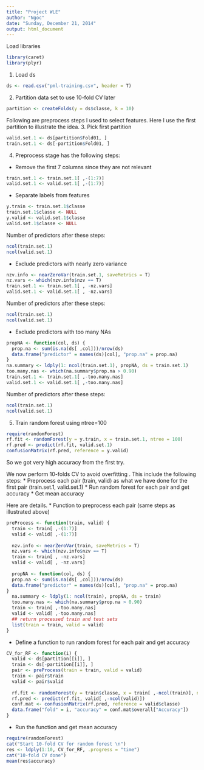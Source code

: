 ```yaml
---
title: "Project WLE"
author: "Ngoc"
date: "Sunday, December 21, 2014"
output: html_document
---
```

Load libraries
```r
library(caret)
library(plyr)
```

1. Load ds 
```r
ds <- read.csv("pml-training.csv", header = T)

```
2. Partition data set to use 10-fold CV later
```r
partition <- createFolds(y = ds$classe, k = 10)
```

Following are preprocess steps I used to select features. Here I use the first partition to illustrate the idea.
3. Pick first partition
```r
valid.set.1 <- ds[partition$Fold01, ]
train.set.1 <- ds[-partition$Fold01, ]
```

4. Preprocess stage has the following steps:
* Remove the first 7 columns since they are not relevant
```r
train.set.1 <- train.set.1[ ,-(1:7)]
valid.set.1 <- valid.set.1[ ,-(1:7)]
```

* Separate labels from features
```r
y.train <- train.set.1$classe
train.set.1$classe <- NULL
y.valid <- valid.set.1$classe
valid.set.1$classe <- NULL
```
Number of predictors after these steps:
```r
ncol(train.set.1)
ncol(valid.set.1)
```

* Exclude predictors with nearly zero variance
```r
nzv.info <- nearZeroVar(train.set.1, saveMetrics = T)
nz.vars <- which(nzv.info$nzv == T)
train.set.1 <- train.set.1[ , -nz.vars]
valid.set.1 <- valid.set.1[ , -nz.vars]
```
Number of predictors after these steps:
```r
ncol(train.set.1)
ncol(valid.set.1)
```

* Exclude predictors with too many NAs
```r
propNA <- function(col, ds) {
  prop.na <- sum(is.na(ds[ ,col]))/nrow(ds)
  data.frame("predictor" = names(ds)[col], "prop.na" = prop.na)
}
na.summary <- ldply(1: ncol(train.set.1), propNA, ds = train.set.1)
too.many.nas <- which(na.summary$prop.na > 0.90)
train.set.1 <- train.set.1[ ,-too.many.nas]
valid.set.1 <- valid.set.1[ ,-too.many.nas]
```
Number of predictors after these steps:
```r
ncol(train.set.1)
ncol(valid.set.1)
```

5. Train random forest using ntree=100
```r
require(randomForest)
rf.fit <- randomForest(y = y.train, x = train.set.1, ntree = 100)
rf.pred <- predict(rf.fit, valid.set.1)
confusionMatrix(rf.pred, reference = y.valid)
```

So we got very high accuracy from the first try. 

We now perform 10-folds CV to avoid overfitting . This include the following steps: 
* Preprocess each pair (train, valid) as what we have done for the first pair (train.set.1, valid.set.1)
* Run random forest for each pair and get accuracy
* Get mean accuracy

Here are details.
* Function to preprocess each pair (same steps as illustrated above)
```r
preProcess <- function(train, valid) {
  train <- train[ ,-(1:7)]
  valid <- valid[ ,-(1:7)] 
  
  nzv.info <- nearZeroVar(train, saveMetrics = T)
  nz.vars <- which(nzv.info$nzv == T)
  train <- train[ , -nz.vars]
  valid <- valid[ , -nz.vars]
  
  propNA <- function(col, ds) {
  prop.na <- sum(is.na(ds[ ,col]))/nrow(ds)
  data.frame("predictor" = names(ds)[col], "prop.na" = prop.na)
}
  na.summary <- ldply(1: ncol(train), propNA, ds = train)
  too.many.nas <- which(na.summary$prop.na > 0.90)
  train <- train[ ,-too.many.nas]
  valid <- valid[ ,-too.many.nas]
  ## return processed train and test sets
  list(train = train, valid = valid)
}
```

* Define a function to run random forest for each pair and get accuracy
```r
CV_for_RF <- function(i) {
  valid <- ds[partition[[i]], ]
  train <- ds[-partition[[i]], ] 
  pair <- preProcess(train = train, valid = valid)
  train <- pair$train
  valid <- pair$valid
  
  rf.fit <- randomForest(y = train$classe, x = train[ ,-ncol(train)], ntree = 100)
  rf.pred <- predict(rf.fit, valid[ ,-ncol(valid)])
  conf.mat <- confusionMatrix(rf.pred, reference = valid$classe)
  data.frame("fold" = i, "accuracy" = conf.mat$overall["Accuracy"])
}
```

* Run the function and get mean accuracy
```r
require(randomForest)
cat("Start 10-fold CV for random forest \n")
res <- ldply(1:10, CV_for_RF, .progress = "time")
cat("10-fold CV done")
mean(res$accuracy)
```






